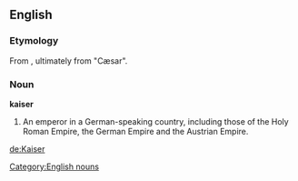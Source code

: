 ==English==
===Etymology===
From {{G.}}, ultimately from {{L.}} "Cæsar".
===Noun===
[[Category:English nouns]]
'''kaiser'''
# An emperor in a German-speaking country, including those of the Holy Roman Empire, the German Empire and the Austrian Empire.

[[de:Kaiser]]